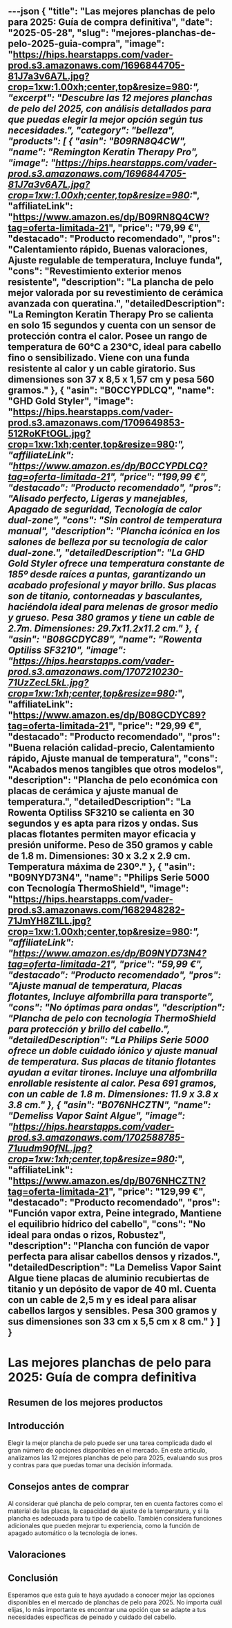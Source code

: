 ---json
{
  "title": "Las mejores planchas de pelo para 2025: Guía de compra definitiva",
  "date": "2025-05-28",
  "slug": "mejores-planchas-de-pelo-2025-guia-compra",
  "image": "https://hips.hearstapps.com/vader-prod.s3.amazonaws.com/1696844705-81J7a3v6A7L.jpg?crop=1xw:1.00xh;center,top&resize=980:*",
  "excerpt": "Descubre las 12 mejores planchas de pelo del 2025, con análisis detallados para que puedas elegir la mejor opción según tus necesidades.",
  "category": "belleza",
  "products": [
    {
      "asin": "B09RN8Q4CW",
      "name": "Remington Keratin Therapy Pro",
      "image": "https://hips.hearstapps.com/vader-prod.s3.amazonaws.com/1696844705-81J7a3v6A7L.jpg?crop=1xw:1.00xh;center,top&resize=980:*",
      "affiliateLink": "https://www.amazon.es/dp/B09RN8Q4CW?tag=oferta-limitada-21",
      "price": "79,99 €",
      "destacado": "Producto recomendado",
      "pros": "Calentamiento rápido, Buenas valoraciones, Ajuste regulable de temperatura, Incluye funda",
      "cons": "Revestimiento exterior menos resistente",
      "description": "La plancha de pelo mejor valorada por su revestimiento de cerámica avanzada con queratina.",
      "detailedDescription": "La Remington Keratin Therapy Pro se calienta en solo 15 segundos y cuenta con un sensor de protección contra el calor. Posee un rango de temperatura de 60°C a 230°C, ideal para cabello fino o sensibilizado. Viene con una funda resistente al calor y un cable giratorio. Sus dimensiones son 37 x 8,5 x 1,57 cm y pesa 560 gramos."
    },
    {
      "asin": "B0CCYPDLCQ",
      "name": "GHD Gold Styler",
      "image": "https://hips.hearstapps.com/vader-prod.s3.amazonaws.com/1709649853-512RoKFtOGL.jpg?crop=1xw:1xh;center,top&resize=980:*",
      "affiliateLink": "https://www.amazon.es/dp/B0CCYPDLCQ?tag=oferta-limitada-21",
      "price": "199,99 €",
      "destacado": "Producto recomendado",
      "pros": "Alisado perfecto, Ligeras y manejables, Apagado de seguridad, Tecnología de calor dual-zone",
      "cons": "Sin control de temperatura manual",
      "description": "Plancha icónica en los salones de belleza por su tecnología de calor dual-zone.",
      "detailedDescription": "La GHD Gold Styler ofrece una temperatura constante de 185º desde raíces a puntas, garantizando un acabado profesional y mayor brillo. Sus placas son de titanio, contorneadas y basculantes, haciéndola ideal para melenas de grosor medio y grueso. Pesa 380 gramos y tiene un cable de 2.7m. Dimensiones: 29.7x11.2x11.2 cm."
    },
    {
      "asin": "B08GCDYC89",
      "name": "Rowenta Optiliss SF3210",
      "image": "https://hips.hearstapps.com/vader-prod.s3.amazonaws.com/1707210230-71UzZecL5kL.jpg?crop=1xw:1xh;center,top&resize=980:*",
      "affiliateLink": "https://www.amazon.es/dp/B08GCDYC89?tag=oferta-limitada-21",
      "price": "29,99 €",
      "destacado": "Producto recomendado",
      "pros": "Buena relación calidad-precio, Calentamiento rápido, Ajuste manual de temperatura",
      "cons": "Acabados menos tangibles que otros modelos",
      "description": "Plancha de pelo económica con placas de cerámica y ajuste manual de temperatura.",
      "detailedDescription": "La Rowenta Optiliss SF3210 se calienta en 30 segundos y es apta para rizos y ondas. Sus placas flotantes permiten mayor eficacia y presión uniforme. Peso de 350 gramos y cable de 1.8 m. Dimensiones: 30 x 3.2 x 2.9 cm. Temperatura máxima de 230º."
    },
    {
      "asin": "B09NYD73N4",
      "name": "Philips Serie 5000 con Tecnología ThermoShield",
      "image": "https://hips.hearstapps.com/vader-prod.s3.amazonaws.com/1682948282-71JmYH8Z1LL.jpg?crop=1xw:1.00xh;center,top&resize=980:*",
      "affiliateLink": "https://www.amazon.es/dp/B09NYD73N4?tag=oferta-limitada-21",
      "price": "59,99 €",
      "destacado": "Producto recomendado",
      "pros": "Ajuste manual de temperatura, Placas flotantes, Incluye alfombrilla para transporte",
      "cons": "No óptimas para ondas",
      "description": "Plancha de pelo con tecnología ThermoShield para protección y brillo del cabello.",
      "detailedDescription": "La Philips Serie 5000 ofrece un doble cuidado iónico y ajuste manual de temperatura. Sus placas de titanio flotantes ayudan a evitar tirones. Incluye una alfombrilla enrollable resistente al calor. Pesa 691 gramos, con un cable de 1.8 m. Dimensiones: 11.9 x 3.8 x 3.8 cm."
    },
    {
      "asin": "B076NHCZTN",
      "name": "Demeliss Vapor Saint Algue",
      "image": "https://hips.hearstapps.com/vader-prod.s3.amazonaws.com/1702588785-71uudm90fNL.jpg?crop=1xw:1xh;center,top&resize=980:*",
      "affiliateLink": "https://www.amazon.es/dp/B076NHCZTN?tag=oferta-limitada-21",
      "price": "129,99 €",
      "destacado": "Producto recomendado",
      "pros": "Función vapor extra, Peine integrado, Mantiene el equilibrio hídrico del cabello",
      "cons": "No ideal para ondas o rizos, Robustez",
      "description": "Plancha con función de vapor perfecta para alisar cabellos densos y rizados.",
      "detailedDescription": "La Demeliss Vapor Saint Algue tiene placas de aluminio recubiertas de titanio y un depósito de vapor de 40 ml. Cuenta con un cable de 2,5 m y es ideal para alisar cabellos largos y sensibles. Pesa 300 gramos y sus dimensiones son 33 cm x 5,5 cm x 8 cm."
    }
  ]
}
---


# Las mejores planchas de pelo para 2025: Guía de compra definitiva

## Resumen de los mejores productos

<ProductRankingTable products={products} />

## Introducción

Elegir la mejor plancha de pelo puede ser una tarea complicada dado el gran número de opciones disponibles en el mercado. En este artículo, analizamos las 12 mejores planchas de pelo para 2025, evaluando sus pros y contras para que puedas tomar una decisión informada.

## Consejos antes de comprar

Al considerar qué plancha de pelo comprar, ten en cuenta factores como el material de las placas, la capacidad de ajuste de la temperatura, y si la plancha es adecuada para tu tipo de cabello. También considera funciones adicionales que pueden mejorar tu experiencia, como la función de apagado automático o la tecnología de iones.

## Valoraciones

<ProductDetailCard product={products[0]} />

<ProductDetailCard product={products[1]} />

<ProductDetailCard product={products[2]} />

<ProductDetailCard product={products[3]} />

<ProductDetailCard product={products[4]} />

## Conclusión

Esperamos que esta guía te haya ayudado a conocer mejor las opciones disponibles en el mercado de planchas de pelo para 2025. No importa cuál elijas, lo más importante es encontrar una opción que se adapte a tus necesidades específicas de peinado y cuidado del cabello.
